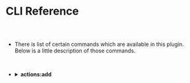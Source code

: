 
<Meta title="Functions.Action Plugin Docs/CLI Reference" />

# CLI Reference

##

<br/>




* There is list of certain commands which are available in this plugin.
  Below is a little description of those commands.

<br/>

* <details>
  <summary>
    <strong> actions:add</strong>
  </summary>

  <br/>

  * This command will add actions to your **action instance**.

    * Pattern of command for adding action is something like this:

      <br/>

        ```shell
          $ node glue actions:add <Action-Folder-Name> <Name-of-Action> 
        ```

      <br />

    * For example if you wanted to create an action with folder named **myFirstAction** and action
        named **fileHandler**. You should enter the following command in the CLI:

        <br/>

        ```shell
          node glue actions:add myFirstAction fileHandler
        ```

        <br/>

  </details>

<br/>